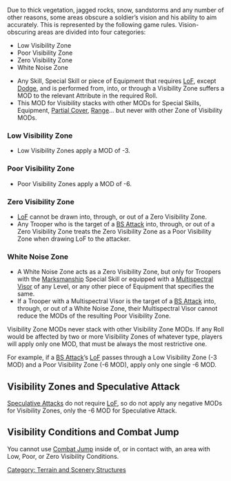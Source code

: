 {{n5-section-terrain-and-scenery-section}}


{{css_skillbox |black| VISIBILITY CONDITIONS | }}
Due to thick vegetation, jagged rocks, snow, sandstorms and any number of other reasons, some areas obscure a soldier’s vision and his ability to aim accurately. This is represented by the following game rules. Vision-obscuring areas are divided into four categories:
* Low Visibility Zone
* Poor Visibility Zone
* Zero Visibility Zone
* White Noise Zone

{{effects}}
* Any Skill, Special Skill or piece of Equipment that requires [[LoF]], except [[Dodge]], and is performed from, into, or through a Visibility Zone suffers a MOD to the relevant Attribute in the required Roll.
* This MOD for Visibility stacks with other MODs for Special Skills, Equipment, [[Partial Cover]], [[Range]]... but never with other Zone of Visibility MODs.

=== Low Visibility Zone ===
* Low Visibility Zones apply a MOD of -3.

=== Poor Visibility Zone ===
* Poor Visibility Zones apply a MOD of -6.

=== Zero Visibility Zone ===
* [[LoF]] cannot be drawn into, through, or out of a Zero Visibility Zone.
* Any Trooper who is the target of a [[BS Attack]] into, through, or out of a Zero Visibility Zone treats the Zero Visibility Zone as a Poor Visibility Zone when drawing LoF to the attacker.

=== White Noise Zone ===
* A White Noise Zone acts as a Zero Visibility Zone, but only for Troopers with the [[Marksmanship]] Special Skill or equipped with a [[Multispectral Visor]] of any Level, or any other piece of Equipment that specifies the same.
* If a Trooper with a Multispectral Visor is the target of a [[BS Attack]] into, through, or out of a White Noise Zone, their Multispectral Visor cannot reduce the MODs of the resulting Poor Visibility Zone.
{{css_skillbox-end}}


{{important}}
Visibility Zone MODs never stack with other Visibility Zone MODs. If any Roll would be affected by two or more Visibility Zones of whatever type, players will apply only one MOD, that must be always the most restrictive one.

For example, if a [[BS Attack]]’s [[LoF]] passes through a Low Visibility Zone (-3 MOD) and a Poor Visibility Zone (-6 MOD), apply only one single -6 MOD.
{{important-end}}


== Visibility Zones and Speculative Attack ==
[[Speculative Attack]]s do not require [[LoF]], so do not apply any negative MODs for Visibility Zones, only the -6 MOD for Speculative Attack.

== Visibility Conditions and Combat Jump ==
You cannot use [[Combat Jump]] inside of, or in contact with, an area with Low, Poor, or Zero Visibility Conditions.


{{n5-section-terrain-and-scenery-section}}


[[Category: Terrain and Scenery Structures]]